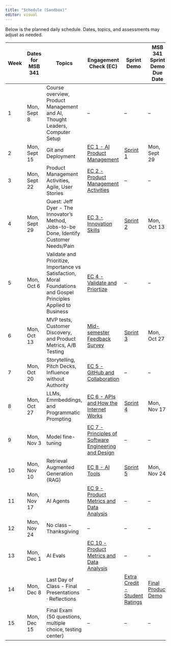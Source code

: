 ```yaml
---
title: "Schedule (Sandbox)"
editor: visual
---
```


Below is the planned daily schedule. Dates, topics, and assessments may adjust as needed.

| Week | Dates for MSB 341 | Topics | Engagement Check (EC) | Sprint Demo | MSB 341 Sprint Demo Due Date |
|----|----|----|----|----|----|
| 1 | Mon, Sept 8 | Course overview, Product Management and AI, Thought Leaders, Computer Setup | – | – | – |
| 2 | Mon, Sept 15 | Git and Deployment | [EC 1 - AI Product Management](01-pm-ai-era.qmd) | [Sprint 1](00-assessments-sandbox.qmd#sprint-demo-instructions) | Mon, Sept 29 |
| 3 | Mon, Sept 22 | Product Management Activities, Agile, User Stories | [EC 2 - Product Management Activities](03-project-management.qmd) | – | – |
| 4 | Mon, Sept 29 | Guest: Jeff Dyer - The Innovator's Method, Jobs-to-be Done, Identify Customer Needs/Pain | [EC 3 - Innovation Skills](04-product-innovation.qmd) | [Sprint 2](00-assessments-sandbox.qmd#sprint-demo-instructions) | Mon, Oct 13 |
| 5 | Mon, Oct 6 | Validate and Prioritize, Importance vs Satisfaction, Moral Foundations and Gospel Principles Applied to Business | [EC 4 - Validate and Priortize](04-value-prop-design.qmd) | – | – |
| 6 | Mon, Oct 13 | MVP tests, Customer Discovery, and Product Metrics, A/B Testing | [Mid-semester Feedback Survey](00-assessments.qmd#mid-semester-feedback-survey) | [Sprint 3](00-assessments-sandbox.qmd#sprint-demo-instructions) | Mon, Oct 27 |
| 7 | Mon, Oct 20 | Storytelling, Pitch Decks, Influence without Authority | [EC 5 - GitHub and Collaboration](02-git-deployment.qmd) | – | – |
| 8 | Mon, Oct 27 | LLMs, Emmbeddings, and Programmatic Prompting | [EC 6 - APIs and How the Internet Works](07-internet-fundamentals.qmd) | [Sprint 4](00-assessments-sandbox.qmd#sprint-demo-instructions) | Mon, Nov 17 |
| 9 | Mon, Nov 3 | Model fine-tuning | [EC 7 - Principles of Software Engineering and Design](08-software-engineering.qmd) | – | – |
| 10 | Mon, Nov 10 | Retrieval Augmented Generation (RAG) | [EC 8 - AI Tools](09-ai-dev-platforms.qmd) | [Sprint 5](00-assessments-sandbox.qmd#sprint-demo-instructions) | Mon, Nov 24 |
| 11 | Mon, Nov 17 | AI Agents | [EC 9 - Product Metrics and Data Analysis](11-product-metrics.qmd) | – | – |
| 12 | Mon, Nov 24 | No class – Thanksgiving | – | – | – |
| 13 | Mon, Dec 1 | AI Evals | [EC 10 - Product Metrics and Data Analysis](11-product-metrics.qmd) | – | – |
| 14 | Mon, Dec 8 | Last Day of Class - Final Presentations · Reflections | – | [Extra Credit - Student Ratings](00-assessments-sandbox.qmd#student-ratings) | [Final Product Demo](00-assessments-sandbox.qmd#final-product-demo) |
| 15 | Mon, Dec 15 | Final Exam (50 questions, multiple choice, testing center) | – | – | – |
